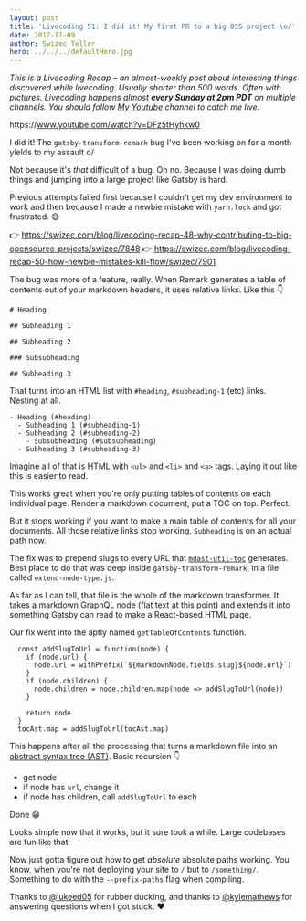 ```yaml
---
layout: post
title: 'Livecoding 51: I did it! My first PR to a big OSS project \o/'
date: 2017-11-09
author: Swizec Teller
hero: ../../../defaultHero.jpg
---
```

_This is a Livecoding Recap – an almost-weekly post about interesting things discovered while livecoding. Usually shorter than 500 words. Often with pictures. Livecoding happens almost **every Sunday at 2pm PDT** on multiple channels. You should follow [My Youtube](https://www.youtube.com/TheSwizec) channel to catch me live._



https&#x3A;//www.youtube.com/watch?v=DFz5tHyhkw0



I did it! The `gatsby-transform-remark` bug I've been working on for a month yields to my assault o/



Not because it's _that_ difficult of a bug. Oh no. Because I was doing dumb things and jumping into a large project like Gatsby is hard.



Previous attempts failed first because I couldn't get my dev environment to work and then because I made a newbie mistake with `yarn.lock` and got frustrated. 😅



👉 <https://swizec.com/blog/livecoding-recap-48-why-contributing-to-big-opensource-projects/swizec/7848> 👉 <https://swizec.com/blog/livecoding-recap-50-how-newbie-mistakes-kill-flow/swizec/7901>



The bug was more of a feature, really. When Remark generates a table of contents out of your markdown headers, it uses relative links. Like this 👇



```
# Heading

## Subheading 1

## Subheading 2

### Subsubheading

## Subheading 3
```



That turns into an HTML list with `#heading`, `#subheading-1` (etc) links. Nesting at all.



```
- Heading (#heading)
  - Subheading 1 (#subheading-1)
  - Subheading 2 (#subheading-2)
    - Subsubheading (#subsubheading)
  - Subheading 3 (#subheading-3)
```



Imagine all of that is HTML with `<ul>` and `<li>` and `<a>` tags. Laying it out like this is easier to read.



This works great when you're only putting tables of contents on each individual page. Render a markdown document, put a TOC on top. Perfect.



But it stops working if you want to make a main table of contents for all your documents. All those relative links stop working. `Subheading` is on an actual path now.



The fix was to prepend slugs to every URL that [`mdast-util-toc`](https://github.com/BarryThePenguin/mdast-util-toc) generates. Best place to do that was deep inside `gatsby-transform-remark`, in a file called `extend-node-type.js`.



As far as I can tell, that file is the whole of the markdown transformer. It takes a markdown GraphQL node (flat text at this point) and extends it into something Gatsby can read to make a React-based HTML page.



Our fix went into the aptly named `getTableOfContents` function.



```
  const addSlugToUrl = function(node) {
    if (node.url) {
      node.url = withPrefix(`${markdownNode.fields.slug}${node.url}`)
    }
    if (node.children) {
      node.children = node.children.map(node => addSlugToUrl(node))
    }

    return node
  }
  tocAst.map = addSlugToUrl(tocAst.map)
```



This happens after all the processing that turns a markdown file into an [abstract syntax tree (AST)](https://en.wikipedia.org/wiki/Abstract_syntax_tree). Basic recursion 👇



- get node
- if node has `url`, change it
- if node has children, call `addSlugToUrl` to each



Done 😁



Looks simple now that it works, but it sure took a while. Large codebases are fun like that.



Now just gotta figure out how to get _absolute_ absolute paths working. You know, when you're not deploying your site to `/` but to `/something/`. Something to do with the `--prefix-paths` flag when compiling.



Thanks to [@lukeed05](https://twitter.com/lukeed05) for rubber ducking, and thanks to [@kylemathews](https://twitter.com/kylemathews) for answering questions when I got stuck. ❤️